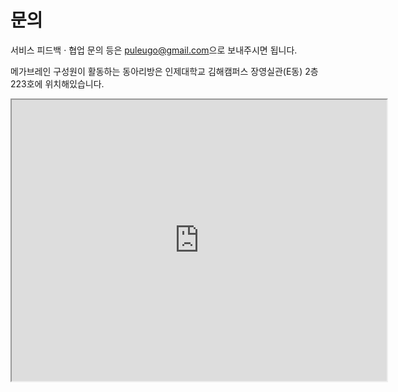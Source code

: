 # 문의

서비스 피드백 · 협업 문의 등은 [puleugo@gmail.com](mailto:puleugo@gmail.com)으로 보내주시면 됩니다.

메가브레인 구성원이 활동하는 동아리방은 인제대학교 김해캠퍼스 장영실관(E동) 2층 223호에 위치해있습니다.

<iframe
  src="https://www.google.com/maps/embed?pb=!1m18!1m12!1m3!1d3258.2807170208275!2d128.89977647664418!3d35.24927147272982!2m3!1f0!2f0!3f0!3m2!1i1024!2i768!4f13.1!3m3!1m2!1s0x3568b9f71a3c2a65%3A0x6b1dc327667268ae!2z66mU6rCA67iM66CI7J24!5e0!3m2!1sen!2sus!4v1702984893589!5m2!1sen!2sus"
  width="600"
  height="450"
  style={{border: 0}}
  allowFullScreen=""
  loading="lazy"
  referrerPolicy="no-referrer-when-downgrade"/>
